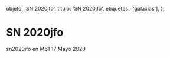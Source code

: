 
  objeto: 'SN 2020jfo',
  titulo: 'SN 2020jfo',
  etiquetas: ['galaxias'],
};

# SN 2020jfo

<Imagen
  src="registro/sn2020-jfo_20200517_1_sn2020jfo._20200517.jpg"
  fecha="20200517"
/>

sn2020jfo en M61 17 Mayo 2020